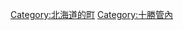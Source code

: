 {{Commonscat|Hiroo, Hokkaido}}
{{Catmore}}

{{DEFAULTSORT:Hiroo}}
[[Category:北海道的町|Category:北海道的町]]
[[Category:十勝管內|Category:十勝管內]]